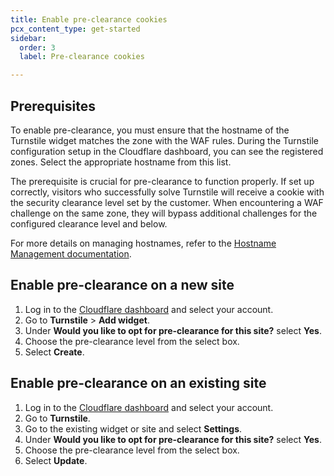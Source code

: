 ```yaml
---
title: Enable pre-clearance cookies
pcx_content_type: get-started
sidebar:
  order: 3
  label: Pre-clearance cookies

---
```



## Prerequisites

To enable pre-clearance, you must ensure that the hostname of the Turnstile widget matches the zone with the WAF rules. During the Turnstile configuration setup in the Cloudflare dashboard, you can see the registered zones. Select the appropriate hostname from this list.

The prerequisite is crucial for pre-clearance to function properly. If set up correctly, visitors who successfully solve Turnstile will receive a cookie with the security clearance level set by the customer. When encountering a WAF challenge on the same zone, they will bypass additional challenges for the configured clearance level and below. 

For more details on managing hostnames, refer to the [Hostname Management documentation](/turnstile/concepts/hostname-management/).

<Render file="cf-clearance-cookie" product="bots" />

## Enable pre-clearance on a new site

1. Log in to the [Cloudflare dashboard](https://dash.cloudflare.com/login) and select your account.
2. Go to **Turnstile** > **Add widget**.
3. Under **Would you like to opt for pre-clearance for this site?** select **Yes**.
4. Choose the pre-clearance level from the select box.
5. Select **Create**.

## Enable pre-clearance on an existing site

1. Log in to the [Cloudflare dashboard](https://dash.cloudflare.com/login) and select your account.
2. Go to **Turnstile**.
3. Go to the existing widget or site and select **Settings**.
4. Under **Would you like to opt for pre-clearance for this site?** select **Yes**.
5. Choose the pre-clearance level from the select box.
6. Select **Update**.